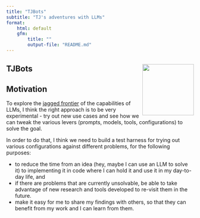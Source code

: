 ```yaml
---
title: "TJBots"
subtitle: "TJ's adventures with LLMs"
format:
    html: default
    gfm:
        title: ""
        output-file: "README.md"
---
```

::: {.content-visible when-format="gfm"}
# TJBots <img src="notes/images/tjbots.png" style="display:block;" align="right" height="138"/> {.unnumbered .unlisted}
:::

## Motivation

To explore the [jagged frontier](https://www.oneusefulthing.org/p/centaurs-and-cyborgs-on-the-jagged) of the capabilities of LLMs, I think the right approach is to be very experimental - try out new use cases and see how we can tweak the various levers (prompts, models, tools, configurations) to solve the goal. 

In order to do that, I think we need to build a test harness for trying out various configurations against different problems, for the following purposes:

- to reduce the time from an idea (hey, maybe I can use an LLM to solve it) to implementing it in code where I can hold it and use it in my day-to-day life, and 
- if there are problems that are currently unsolvable, be able to take advantage of new research and tools developed to re-visit them in the future. 
- make it easy for me to share my findings with others, so that they can benefit from my work and I can learn from them.
